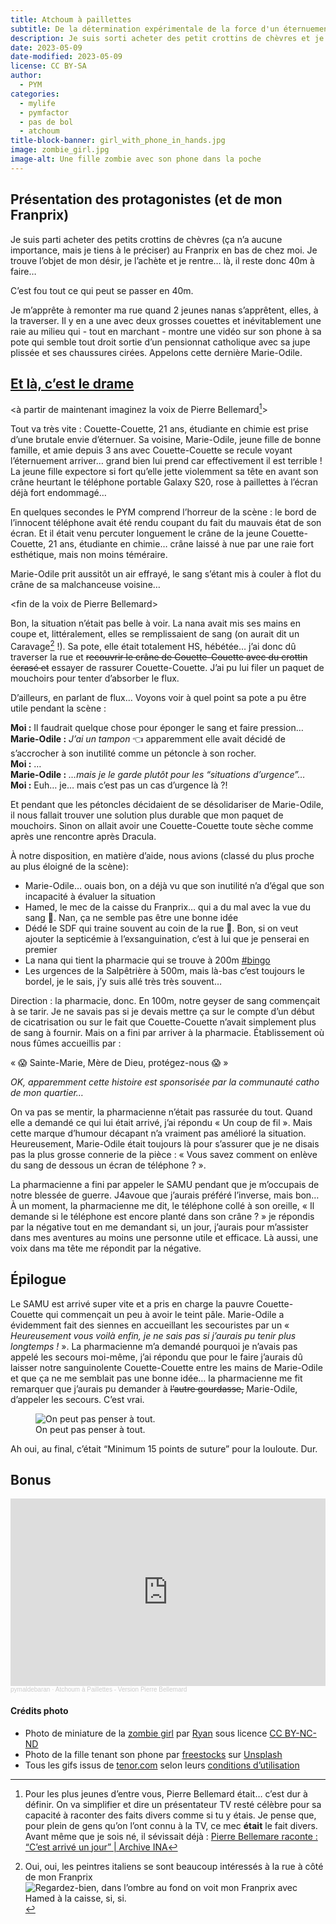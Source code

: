 ```yaml
---
title: Atchoum à paillettes
subtitle: De la détermination expérimentale de la force d'un éternuement
description: Je suis sorti acheter des petit crottins de chèvres et je suis revenue avec une nana qui pisse le sang par le crâne…
date: 2023-05-09
date-modified: 2023-05-09
license: CC BY-SA
author: 
  - PYM
categories: 
  - mylife
  - pymfactor
  - pas de bol
  - atchoum
title-block-banner: girl_with_phone_in_hands.jpg
image: zombie_girl.jpg
image-alt: Une fille zombie avec son phone dans la poche
---
```


## Présentation des protagonistes (et de mon Franprix)

Je suis parti acheter des petits crottins de chèvres (ça n'a aucune importance, mais je tiens à le préciser) au Franprix en bas de chez moi. Je trouve l'objet de mon désir, je l'achète et je rentre… là, il reste donc 40m à faire…

C'est fou tout ce qui peut se passer en 40m.

Je m'apprête à remonter ma rue quand 2 jeunes nanas s'apprêtent, elles, à la traverser. Il y en a une avec deux grosses couettes et inévitablement une raie au milieu qui - tout en marchant - montre une vidéo sur son phone à sa pote qui semble tout droit sortie d'un pensionnat catholique  avec sa jupe plissée et ses chaussures cirées. Appelons cette dernière Marie-Odile.

## [Et là, c'est le drame](https://www.arteradio.com/son/61658634/et_la_c_est_le_drame)

\<à partir de maintenant imaginez la voix de Pierre Bellemard[^pierrebellmard]>

[^pierrebellmard]: Pour les plus jeunes d'entre vous, Pierre Bellemard était... c'est dur à définir. On va simplifier et dire un présentateur TV resté célèbre pour sa capacité à raconter des faits divers comme si tu y étais. Je pense que, pour plein de gens qu'on l'ont connu à la TV, ce mec **était** le fait divers. Avant même que je sois né, il sévissait déjà : [Pierre Bellemare raconte : "C'est arrivé un jour" | Archive INA](https://youtu.be/FLIBbV7UjSA?t=63)

Tout va très vite : Couette-Couette, 21 ans, étudiante en chimie est prise d'une brutale envie d'éternuer. Sa voisine, Marie-Odile, jeune fille de bonne famille, et amie depuis 3 ans avec Couette-Couette se recule voyant l'éternuement arriver… grand bien lui prend car effectivement il est terrible ! La jeune fille expectore si fort qu'elle jette violemment sa tête en avant son crâne heurtant le téléphone portable Galaxy S20, rose à paillettes à l'écran déjà fort endommagé…

En quelques secondes le PYM comprend l'horreur de la scène : le bord de l'innocent téléphone avait été rendu coupant du fait du mauvais état de son écran. Et il était venu percuter longuement le crâne de la jeune Couette-Couette, 21 ans, étudiante en chimie… crâne laissé à nue par une raie fort esthétique, mais non moins téméraire.

Marie-Odile prit aussitôt un air effrayé, le sang s'étant mis à couler à flot du crâne de sa malchanceuse voisine…

\<fin de la voix de Pierre Bellemard>

Bon, la situation n’était pas belle à voir. La nana avait mis ses mains en coupe et, littéralement, elles se remplissaient de sang (on aurait dit un Caravage[^peintreitalien] !). Sa pote, elle était totalement HS, hébétée… j'ai donc dû traverser la rue et ~~recouvrir le crâne de Couette-Couette avec du crottin écrasé et~~ essayer de rassurer Couette-Couette. J'ai pu lui filer un paquet de mouchoirs pour tenter d'absorber le flux.

[^peintreitalien]: Oui, oui, les peintres italiens se sont beaucoup intéressés à la rue à côté de mon Franprix ![Regardez-bien, dans l'ombre au fond on voit mon Franprix avec Hamed à la caisse, si, si.](caravage_franprix.jpg)

D'ailleurs, en parlant de flux... Voyons voir à quel point sa pote a pu être utile pendant la scène :

:::{.dialog}

| **Moi :** Il faudrait quelque chose pour éponger le sang et faire pression…
| **Marie-Odile :** _J'ai un tampon_ 👈 apparemment elle avait décidé de s'accrocher à son inutilité comme un pétoncle à son rocher.
| **Moi :** …
| **Marie-Odile :** _…mais je le garde plutôt pour les "situations d'urgence"…_
| **Moi :** Euh… je… mais c'est pas un cas d'urgence là ?!

:::

Et pendant que les pétoncles décidaient de se désolidariser de Marie-Odile, il nous fallait trouver une solution plus durable que mon paquet de mouchoirs. Sinon on allait avoir une Couette-Couette toute sèche comme après une rencontre après Dracula.

À notre disposition, en matière d'aide, nous avions (classé du plus proche au plus éloigné de la scène):

- Marie-Odile… ouais bon, on a déjà vu que son inutilité n'a d'égal que son incapacité à évaluer la situation
- Hamed, le mec de la caisse du Franprix… qui a du mal avec la vue du sang 🤔. Nan, ça ne semble pas être une bonne idée
- Dédé le SDF qui traine souvent au coin de la rue 🤔. Bon, si on veut ajouter la septicémie à l'exsanguination, c'est à lui que je penserai en premier
- La nana qui tient la pharmacie qui se trouve à 200m [#bingo](https://fr.wikihow.com/gagner-dans-la-vie)
- Les urgences de la Salpêtrière à 500m, mais là-bas c'est toujours le bordel, je le sais, j'y suis allé très très souvent…

Direction : la pharmacie, donc. En 100m, notre geyser de sang commençait à se tarir. Je ne savais pas si je devais mettre ça sur le compte d'un début de cicatrisation ou sur le fait que Couette-Couette n'avait simplement plus de sang à fournir. Mais on a fini par arriver à la pharmacie. Établissement où nous fûmes accueillis par :

:::{.big-centered}
« 😱 Sainte-Marie, Mère de Dieu, protégez-nous 😱 »
:::

:::{.small}
_OK, apparemment cette histoire est sponsorisée par la communauté catho de mon quartier…_
:::

On va pas se mentir, la pharmacienne n’était pas rassurée du tout. Quand elle a demandé ce qui lui était arrivé, j'ai répondu « Un coup de fil ». Mais cette marque d'humour décapant n'a vraiment pas amélioré la situation. Heureusement, Marie-Odile était toujours là pour s'assurer que je ne disais pas la plus grosse connerie de la pièce : « Vous savez comment on enlève du sang de dessous un écran de téléphone ? ».

La pharmacienne a fini par appeler le SAMU pendant que je m'occupais de notre blessée de guerre. J4avoue que j'aurais préféré l'inverse, mais bon… À un moment, la pharmacienne me dit, le téléphone collé à son oreille, « Il demande si le téléphone est encore planté dans son crâne ? » je répondis par la négative tout en me demandant si, un jour, j'aurais pour m'assister dans mes aventures au moins une personne utile et efficace. Là aussi, une voix dans ma tête me répondit par la négative.

## Épilogue

Le SAMU est arrivé super vite et a pris en charge la pauvre Couette-Couette qui commençait un peu à avoir le teint pâle. Marie-Odile a évidemment fait des siennes en accueillant les secouristes par un « _Heureusement vous voilà enfin, je ne sais pas si j'aurais pu tenir plus longtemps !_ ». La pharmacienne m'a demandé pourquoi je n'avais pas appelé les secours moi-même, j'ai répondu que pour le faire j'aurais dû laisser notre sanguinolente Couette-Couette entre les mains de Marie-Odile et que ça ne me semblait pas une bonne idée… la pharmacienne me fit remarquer que j'aurais pu demander à ~~l'autre gourdasse,~~ Marie-Odile, d'appeler les secours. C'est vrai.

![On peut pas penser à tout.](meh-dragon.gif)

Ah oui, au final, c'était "Minimum 15 points de suture" pour la louloute. Dur.

## Bonus

<iframe width="100%" height="300" scrolling="no" frameborder="no" allow="autoplay" src="https://w.soundcloud.com/player/?url=https%3A//api.soundcloud.com/tracks/1306713199&color=%23ff5500&auto_play=false&hide_related=false&show_comments=true&show_user=true&show_reposts=false&show_teaser=true&visual=true"></iframe><div style="font-size: 10px; color: #cccccc;line-break: anywhere;word-break: normal;overflow: hidden;white-space: nowrap;text-overflow: ellipsis; font-family: Interstate,Lucida Grande,Lucida Sans Unicode,Lucida Sans,Garuda,Verdana,Tahoma,sans-serif;font-weight: 100;"><a href="https://soundcloud.com/pymaldebaran" title="pymaldebaran" target="_blank" style="color: #cccccc; text-decoration: none;">pymaldebaran</a> · <a href="https://soundcloud.com/pymaldebaran/atchoum-a-paillettes-version-pierre-bellemerd" title="Atchoum à Paillettes - Version Pierre Bellemard" target="_blank" style="color: #cccccc; text-decoration: none;">Atchoum à Paillettes - Version Pierre Bellemard</a></div>

#### Crédits photo

- Photo de miniature de la [zombie girl](https://www.flickr.com/photos/metrix_feet/10519006043/in/photostream/) par [Ryan](https://www.flickr.com/photos/metrix_feet/) sous licence [CC BY-NC-ND](https://creativecommons.org/licenses/by-nc-nd/2.0/)
- Photo de la fille tenant son phone par [freestocks](https://unsplash.com/@freestocks?utm_source=unsplash&utm_medium=referral&utm_content=creditCopyText) sur [Unsplash](https://unsplash.com/fr/photos/m7zKB91brGo?utm_source=unsplash&utm_medium=referral&utm_content=creditCopyText)
- Tous les gifs issus de [tenor.com](https://tenor.com) selon leurs [conditions d'utilisation](https://tenor.com/fr/legal-terms)
